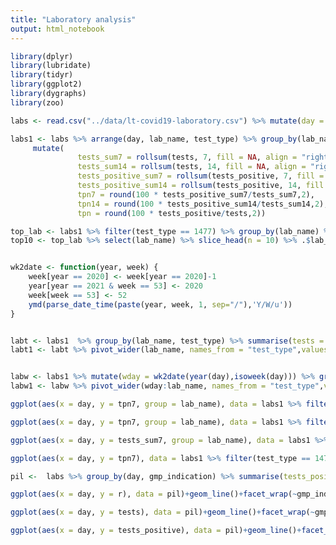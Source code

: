 ```yaml
---
title: "Laboratory analysis"
output: html_notebook
---
```



```r
library(dplyr)
library(lubridate)
library(tidyr)
library(ggplot2)
library(dygraphs)
library(zoo)
```

```r
labs <- read.csv("../data/lt-covid19-laboratory.csv") %>% mutate(day = ymd(day))
```

```r
labs1 <- labs %>% arrange(day, lab_name, test_type) %>% group_by(lab_name, test_type) %>% 
     mutate(
               tests_sum7 = rollsum(tests, 7, fill = NA, align = "right"),
               tests_sum14 = rollsum(tests, 14, fill = NA, align = "right"),
               tests_positive_sum7 = rollsum(tests_positive, 7, fill = NA, align = "right"),
               tests_positive_sum14 = rollsum(tests_positive, 14, fill = NA, align = "right"),
               tpn7 = round(100 * tests_positive_sum7/tests_sum7,2),
               tpn14 = round(100 * tests_positive_sum14/tests_sum14,2),
               tpn = round(100 * tests_positive/tests,2))

top_lab <- labs1 %>% filter(test_type == 1477) %>% group_by(lab_name) %>% summarise(tests = sum(tests)) %>% arrange(-tests)
top10 <- top_lab %>% select(lab_name) %>% slice_head(n = 10) %>% .$lab_name


wk2date <- function(year, week) {
    week[year == 2020] <- week[year == 2020]-1
    year[year == 2021 & week == 53] <- 2020
    week[week == 53] <- 52
    ymd(parse_date_time(paste(year, week, 1, sep="/"),'Y/W/u'))
}


labt <- labs1  %>% group_by(lab_name, test_type) %>% summarise(tests = sum(tests)) %>% arrange(-tests)
labt1 <- labt %>% pivot_wider(lab_name, names_from = "test_type",values_from="tests",values_fill = 0)


labw <- labs1 %>% mutate(wday = wk2date(year(day),isoweek(day))) %>% group_by(wday, lab_name, test_type) %>% summarise(tests = sum(tests))
labw1 <- labw %>% pivot_wider(wday:lab_name, names_from = "test_type",values_from="tests", values_fill = 0)


```

```r
ggplot(aes(x = day, y = tpn7, group = lab_name), data = labs1 %>% filter(test_type == 1477, lab_name %in% top10)) + geom_line() 
```



```r
ggplot(aes(x = day, y = tpn7, group = lab_name), data = labs1 %>% filter(lab_name %in% top10)) + geom_line() + facet_wrap(~test_type, scales= "free_y")
```

```r
ggplot(aes(x = day, y = tests_sum7, group = lab_name), data = labs1 %>% filter(lab_name %in% top10)) + geom_line() + facet_wrap(~test_type, scales= "free_y")
```


```r
ggplot(aes(x = day, y = tpn7), data = labs1 %>% filter(test_type == 1477, lab_name %in% top10)) + geom_line() + facet_wrap(~lab_name)
```
```r
pil <-  labs %>% group_by(day, gmp_indication) %>% summarise(tests_positive = sum(tests_positive),tests = sum(tests)) %>%ungroup %>%  mutate(r = round(100*tests_positive/tests, 2))
```

```r
ggplot(aes(x = day, y = r), data = pil)+geom_line()+facet_wrap(~gmp_indication, scales = "free_y")+theme_bw()+labs(x="Data", y="Procentai", title = "Teigiamų tyrimų procentas")
```

```r
ggplot(aes(x = day, y = tests), data = pil)+geom_line()+facet_wrap(~gmp_indication, scales = "free_y")+theme_bw()+labs(x="Data", y="Testai", title = "Testų pasiskirstymas")
```


```r
ggplot(aes(x = day, y = tests_positive), data = pil)+geom_line()+facet_wrap(~gmp_indication, scales = "free_y")+theme_bw()+labs(x="Data", y="Teigiami testai", title = "Teigiamų testų pasiskirstymas")

```